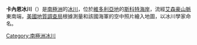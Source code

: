 {{Coord|74|41|S|162|54|E|source:GNIS|display=title}}

'''卡內恩冰川'''（{{lang-en|Carnein Glacier}}）是[[南極洲|南極洲]]的[[冰川|冰川]]，位於[[維多利亞地|維多利亞地]]的[[斯科特海岸|斯科特海岸]]，流經[[艾森豪山脈|艾森豪山脈]]東南端，[[美國地質調查局|美國地質調查局]]根據測量和該國海軍的空中照片繪入地圖，以冰川學家命名。

{{DEFAULTSORT:Carnein Glacier}}
[[Category:南極洲冰川|Category:南極洲冰川]]


{{ScottCoast-geo-stub}}